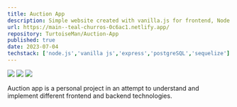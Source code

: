 ```yaml
---
title: Auction App
description: Simple website created with vanilla.js for frontend, Node.js for backend and PostgreSQL as a database.
url: https://main--teal-churros-0c6ac1.netlify.app/
repository: TurtoiseMan/Auction-App
published: true
date: 2023-07-04
techstack: ['node.js','vanilla js','express','postgreSQL','sequelize']
---
```



[![](/auction1.png)](https://main--teal-churros-0c6ac1.netlify.app/)
![](/auction2.png)
![](/auction3.png)

Auction app is a personal project in an attempt to understand and implement different frontend and backend technologies.
